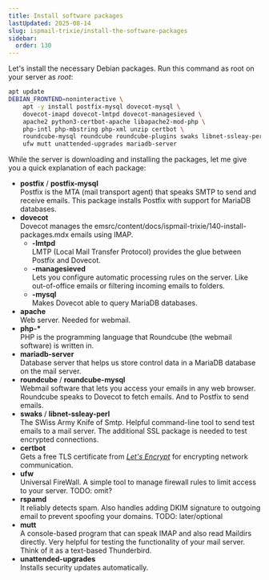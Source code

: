 ```yaml
---
title: Install software packages
lastUpdated: 2025-08-14
slug: ispmail-trixie/install-the-software-packages
sidebar:
  order: 130
---
```



Let's install the necessary Debian packages. Run this command as root on your server as _root_:

```sh title="Run this on your server"
apt update
DEBIAN_FRONTEND=noninteractive \
    apt -y install postfix-mysql dovecot-mysql \
    dovecot-imapd dovecot-lmtpd dovecot-managesieved \
    apache2 python3-certbot-apache libapache2-mod-php \
    php-intl php-mbstring php-xml unzip certbot \
    roundcube-mysql roundcube roundcube-plugins swaks libnet-ssleay-perl \
    ufw mutt unattended-upgrades mariadb-server
```

While the server is downloading and installing the packages, let me give you a quick explanation of each package:

- **postfix** / **postfix-mysql** \
  Postfix is the MTA (mail transport agent) that speaks SMTP to send and receive emails. This package installs Postfix with
  support for MariaDB databases.
- **dovecot** \
  Dovecot manages the emsrc/content/docs/ispmail-trixie/140-install-packages.mdx emails using IMAP.
  - **-lmtpd** \
    LMTP (Local Mail Transfer Protocol) provides the glue between Postfix and Dovecot.
  - **-managesieved** \
    Lets you configure automatic processing rules on the server. Like out-of-office emails or filtering incoming emails to
    folders.
  - **-mysql** \
    Makes Dovecot able to query MariaDB databases.
- **apache** \
  Web server. Needed for webmail.
- **php-\*** \
  PHP is the programming language that Roundcube (the webmail software) is written in.
- **mariadb-server** \
  Database server that helps us store control data in a MariaDB database on the mail server.
- **roundcube** / **roundcube-mysql** \
  Webmail software that lets you access your emails in any web browser. Roundcube speaks to Dovecot to fetch emails. And
  to Postfix to send emails.
- **swaks** / **libnet-ssleay-perl** \
  The SWiss Army Knife of Smtp. Helpful command-line tool to send test emails to a mail server. The additional SSL package
  is needed to test encrypted connections.
- **certbot** \
  Gets a free TLS certificate from [_Let's Encrypt_](https://letsencrypt.org/) for encrypting network communication.
- **ufw** \
  Universal FireWall. A simple tool to manage firewall rules to limit access to your server. TODO: omit?
- **rspamd** \
  It reliably detects spam. Also handles adding DKIM signature to outgoing email to prevent spoofing your domains. TODO:
  later/optional
- **mutt** \
  A console-based program that can speak IMAP and also read Maildirs directly. Very helpful for testing the functionality
  of your mail server. Think of it as a text-based Thunderbird.
- **unattended-upgrades** \
  Installs security updates automatically.
